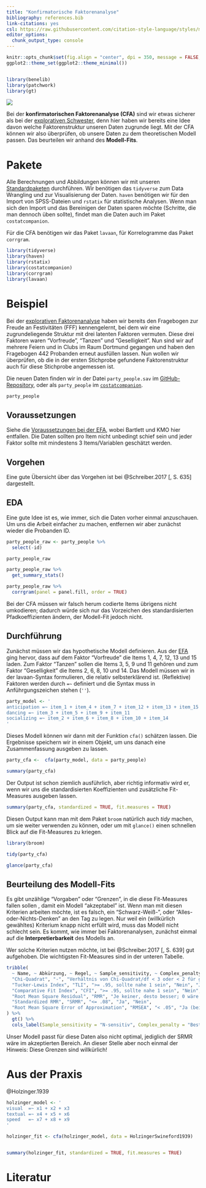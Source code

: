 ```yaml
---
title: "Konfirmatorische Faktorenanalyse"
bibliography: references.bib
link-citations: yes
csl: https://raw.githubusercontent.com/citation-style-language/styles/master/apa.csl
editor_options: 
  chunk_output_type: console
---
```


<!-- Only when working on it -->
```r
knitr::opts_chunk$set(fig.align = "center", dpi = 350, message = FALSE, warning = FALSE)
ggplot2::theme_set(ggplot2::theme_minimal())


library(benelib)
library(patchwork)
library(gt)
```


<!-- Use this after finalizing work -->
<!-- ```{r echo=FALSE, message=FALSE} -->
<!-- knitr::read_chunk("setup.R") -->
<!-- ``` -->

<!-- ```{r echo=FALSE, message=FALSE} -->
<!-- <<setup>> -->
<!-- ``` -->

<!-- Spanner Image -->
![](images/party_r.jpg)

Bei der **konfirmatorischen Faktorenanalyse (CFA)** sind wir etwas sicherer als bei der [explorativen Schwester](explorative-faktorenanalyse.html), denn hier haben wir bereits eine Idee davon welche Faktorenstruktur unseren Daten zugrunde liegt. Mit der CFA können wir also überprüfen, ob unsere Daten zu dem theoretischen Modell passen. Das beurteilen wir anhand des **Modell-Fits**.

# Pakete 
Alle Berechnungen und Abbildungen können wir mit unseren [Standardpaketen](pakete.html) durchführen. Wir benötigen das `tidyverse` zum Data Wrangling und zur Visualisierung der Daten. `haven` benötigen wir für den Import von SPSS-Dateien und `rstatix` für statistische Analysen. Wenn man sich den Import und das Bereinigen der Daten sparen möchte (Schritte, die man dennoch üben sollte), findet man die Daten auch im Paket `costatcompanion`.

Für die CFA benötigen wir das Paket `lavaan`, für Korrelogramme das Paket `corrgram`.

```r
library(tidyverse)
library(haven)
library(rstatix)
library(costatcompanion)
library(corrgram)
library(lavaan)
```

# Beispiel
Bei der [explorativen Faktorenanalyse](explorative-faktorenanalyse.html) haben wir bereits den Fragebogen zur Freude an Festivitäten (FFF) kennengelernt, bei dem wir eine zugrundeliegende Struktur mit drei latenten Faktoren vermuten. Diese drei Faktoren waren "Vorfreude", "Tanzen" und "Geselligkeit". Nun sind wir auf mehrere Feiern und in Clubs im Raum Dortmund gegangen und haben den Fragebogen 442 Probanden erneut ausfüllen lassen. Nun wollen wir überprüfen, ob die in der ersten Stichprobe gefundene Faktorenstruktur auch für diese Stichprobe angemessen ist.

Die neuen Daten finden wir in der Datei `party_people.sav` im [GitHub-Repository](https://github.com/benediktclaus/costat/tree/master/data), oder als `party_people` im [`costatcompanion`](pakete.html#costatcompanion).

```r
party_people
```


## Voraussetzungen
Siehe die [Voraussetzungen bei der EFA](explorative-faktorenanalyse.html#Voraussetzungen), wobei Bartlett und KMO hier entfallen. Die Daten sollten pro Item nicht unbedingt schief sein und jeder Faktor sollte mit mindestens 3 Items/Variablen geschätzt werden.

## Vorgehen
Eine gute Übersicht über das Vorgehen ist bei @Schreiber.2017[, S. 635] dargestellt.

## EDA
Eine gute Idee ist es, wie immer, sich die Daten vorher einmal anzuschauen. Um uns die Arbeit einfacher zu machen, entfernen wir aber zunächst wieder die Probanden ID.

```r
party_people_raw <- party_people %>% 
  select(-id)

party_people_raw

party_people_raw %>% 
  get_summary_stats()

party_people_raw %>% 
  corrgram(panel = panel.fill, order = TRUE)
```

Bei der CFA müssen wir falsch herum codierte Items übrigens nicht umkodieren; dadurch würde sich nur das Vorzeichen des standardisierten Pfadkoeffizienten ändern, der Modell-Fit jedoch nicht.

## Durchführung
Zunächst müssen wir das hypothetische Modell definieren. Aus der [EFA](explorative-faktorenanalyse.html) ging hervor, dass auf dem Faktor "Vorfreude" die Items 1, 4, 7, 12, 13 und 15 laden. Zum Faktor "Tanzen" sollen die Items 3, 5, 9 und 11 gehören und zum Faktor "Geselligkeit" die Items 2, 6, 8, 10 und 14. Das Modell müssen wir in der lavaan-Syntax formulieren, die relativ selbsterklärend ist. (Reflektive) Faktoren werden  durch `=~` definiert und die Syntax muss in Anführgungszeichen stehen (`''`).

```r
party_model <- '
anticipation =~ item_1 + item_4 + item_7 + item_12 + item_13 + item_15
dancing =~ item_3 + item_5 + item_9 + item_11
socializing =~ item_2 + item_6 + item_8 + item_10 + item_14
'
```

Dieses Modell können wir dann mit der Funktion `cfa()` schätzen lassen. Die Ergebnisse speichern wir in einem Objekt, um uns danach eine Zusammenfassung ausgeben zu lassen.

```r
party_cfa <-  cfa(party_model, data = party_people)

summary(party_cfa)
```

Der Output ist schon ziemlich ausführlich, aber richtig informativ wird er, wenn wir uns die standardisierten Koeffizienten und zusätzliche Fit-Measures ausgeben lassen.

```r
summary(party_cfa, standardized = TRUE, fit.measures = TRUE)
```

Diesen Output kann man mit dem Paket `broom` natürlich auch *tidy* machen, um sie weiter verwenden zu können, oder um mit `glance()` einen schnellen Blick auf die Fit-Measures zu kriegen.

```r
library(broom)

tidy(party_cfa)

glance(party_cfa)
```


## Beurteilung des Modell-Fits
Es gibt unzählige "Vorgaben" oder "Grenzen", in die diese Fit-Measures fallen sollen , damit ein Modell "akzeptabel" ist. Wenn man mit diesen Kriterien arbeiten möchte, ist es falsch, ein "Schwarz-Weiß-", oder "Alles-oder-Nichts-Denken" an den Tag zu legen. Nur weil ein (willkürlich gewähltes) Kriterium knapp nicht erfüllt wird, muss das Modell nicht schlecht sein. Es kommt, wie immer bei Faktorenanalysen, zunächst einmal auf die **Interpretierbarkeit** des Modells an.

Wer solche Kriterien nutzen möchte, ist bei @Schreiber.2017[, S. 639] gut aufgehoben. Die wichtigsten Fit-Measures sind in der unteren Tabelle.

```r
tribble(
  ~ Name, ~ Abkürzung, ~ Regel, ~ Sample_sensitivity, ~ Complex_penalty,
  "Chi-Quadrat", "-", "Verhältnis von Chi-Quadrat/df < 3 oder < 2 für geschachtelte Modelle", "Ja", "Nein",
  "Tucker-Lewis Index", "TLI", ">= .95, sollte nahe 1 sein", "Nein", "Ja",
  "Comparative Fit Index", "CFI", ">= .95, sollte nahe 1 sein", "Nein", "Ja",
  "Root Mean Square Residual", "RMR", "Je keiner, desto besser; 0 wäre perfekt", "Ja", "Nein",
  "Standardized RMR", "SRMR", "<= .08", "Ja", "Nein",
  "Root Mean Square Error of Approximation", "RMSEA", "< .05", "Ja (bei kleinem N)", "Ja"
) %>% 
  gt() %>% 
  cols_label(Sample_sensitivity = "N-sensitiv", Complex_penalty = "Bestraft Komplexität")
```

Unser Modell passt für diese Daten also nicht optimal, jediglich der SRMR wäre im akzeptierten Bereich. An dieser Stelle aber noch einmal der Hinweis: Diese Grenzen sind willkürlich!

# Aus der Praxis
@Holzinger.1939

```r
holzinger_model <- '
visual  =~ x1 + x2 + x3      
textual =~ x4 + x5 + x6
speed   =~ x7 + x8 + x9
'

holzinger_fit <- cfa(holzinger_model, data = HolzingerSwineford1939)


summary(holzinger_fit, standardized = TRUE, fit.measures = TRUE)
```


# Literatur
